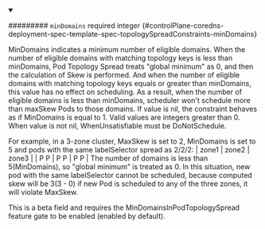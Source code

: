 
<details className="config-field" data-expandable="false" open>
<summary>

######### `minDomains` <span className="config-field-required" data-required="false">required</span> <span className="config-field-type">integer</span> <span className="config-field-default"></span> <span className="config-field-enum"></span> {#controlPlane-coredns-deployment-spec-template-spec-topologySpreadConstraints-minDomains}

MinDomains indicates a minimum number of eligible domains.
When the number of eligible domains with matching topology keys is less than minDomains,
Pod Topology Spread treats "global minimum" as 0, and then the calculation of Skew is performed.
And when the number of eligible domains with matching topology keys equals or greater than minDomains,
this value has no effect on scheduling.
As a result, when the number of eligible domains is less than minDomains,
scheduler won't schedule more than maxSkew Pods to those domains.
If value is nil, the constraint behaves as if MinDomains is equal to 1.
Valid values are integers greater than 0.
When value is not nil, WhenUnsatisfiable must be DoNotSchedule.

For example, in a 3-zone cluster, MaxSkew is set to 2, MinDomains is set to 5 and pods with the same
labelSelector spread as 2/2/2:
| zone1 | zone2 | zone3 |
|  P P  |  P P  |  P P  |
The number of domains is less than 5(MinDomains), so "global minimum" is treated as 0.
In this situation, new pod with the same labelSelector cannot be scheduled,
because computed skew will be 3(3 - 0) if new Pod is scheduled to any of the three zones,
it will violate MaxSkew.

This is a beta field and requires the MinDomainsInPodTopologySpread feature gate to be enabled (enabled by default).

</summary>



</details>
